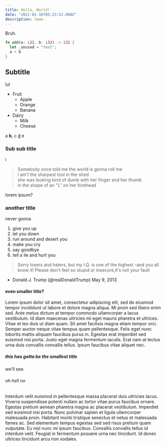 ```yaml
---
title: Hello, World!
date: "2021-01-16T05:23:52.000Z"
description: lmao
---
```

Bruh.
```rust
fn add(a: i32, b: i32) -> i32 {
  let _unused = "test";
  a + b
}
```

## Subtitle

lul
* Fruit
  * Apple
  * Orange
  * Banana
* Dairy
  * Milk
  * Cheese

a **b**, c [d](https://google.com) e

### Sub sub title

i

> Somebody once told me the world is gonna roll me  
> I ain't the sharpest tool in the shed  
> she was looking kind of dumb with her finger and her thumb  
> in the shape of an "L" on her forehead  

lorem ipsum?

### another title

never gonna

1.  give you up
2.  let you down
3.  run around and desert you
4.  make you cry
5.  say goodbye
6.  tell a lie and hurt you

> Sorry losers and haters, but my I.Q. is one of the highest -and you all know it! Please don't feel so stupid or insecure,it's not your fault

- Donald J. Trump (@realDonaldTrump) May 9, 2013

#### even smaller title?

Lorem ipsum dolor sit amet, consectetur adipiscing elit, sed do eiusmod tempor incididunt ut labore et dolore magna aliqua. Mi proin sed libero enim sed. Ante metus dictum at tempor commodo ullamcorper a lacus vestibulum. Id diam maecenas ultricies mi eget mauris pharetra et ultrices. Vitae et leo duis ut diam quam. Sit amet facilisis magna etiam tempor orci. Semper auctor neque vitae tempus quam pellentesque. Felis eget nunc lobortis mattis aliquam faucibus purus in. Egestas erat imperdiet sed euismod nisi porta. Justo eget magna fermentum iaculis. Erat nam at lectus urna duis convallis convallis tellus. Ipsum faucibus vitae aliquet nec.

##### this has gotta be the smallest title

we'll see.

###### oh hell no

Interdum velit euismod in pellentesque massa placerat duis ultricies lacus. Viverra suspendisse potenti nullam ac tortor vitae purus faucibus ornare. Egestas pretium aenean pharetra magna ac placerat vestibulum. Imperdiet sed euismod nisi porta. Nunc pulvinar sapien et ligula ullamcorper malesuada proin. Habitant morbi tristique senectus et netus et malesuada fames ac. Sed elementum tempus egestas sed sed risus pretium quam vulputate. Eu nisl nunc mi ipsum faucibus. Convallis convallis tellus id interdum velit. Feugiat in fermentum posuere urna nec tincidunt. Id donec ultrices tincidunt arcu non sodales.